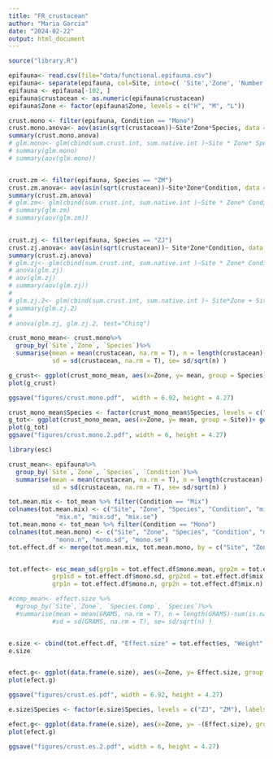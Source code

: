 ```yaml
---
title: "FR_crustacean"
author: "Maria Garcia"
date: "2024-02-22"
output: html_document
---
```


```r
source("library.R")
```

```r
epifauna<- read.csv(file="data/functional.epifauna.csv")
epifauna<- separate(epifauna, col=Site, into=c( 'Site','Zone', 'Number', 'Species'))
epifauna <- epifauna[-102, ]
epifauna$crustacean <- as.numeric(epifauna$crustacean)
epifauna$Zone <- factor(epifauna$Zone, levels = c("H", "M", "L"))

crust.mono <- filter(epifauna, Condition == "Mono")
crust.mono.anova<- aov(asin(sqrt(crustacean))~Site*Zone*Species, data = crust.mono)
summary(crust.mono.anova)
# glm.mono<- glm(cbind(sum.crust.int, sum.native.int )~Site * Zone* Species, data = crust.mono, family = "binomial") 
# summary(glm.mono)
# summary(aov(glm.mono))


crust.zm <- filter(epifauna, Species == "ZM")
crust.zm.anova<- aov(asin(sqrt(crustacean))~Site*Zone*Condition, data = crust.zm)
summary(crust.zm.anova)
# glm.zm<- glm(cbind(sum.crust.int, sum.native.int )~Site * Zone* Condition, data = crust.zm, family = "binomial") 
# summary(glm.zm)
# summary(aov(glm.zm))
 

crust.zj <- filter(epifauna, Species == "ZJ")
crust.zj.anova<- aov(asin(sqrt(crustacean))~ Site*Zone*Condition, data = crust.zj)
summary(crust.zj.anova)
# glm.zj<- glm(cbind(sum.crust.int, sum.native.int )~Site * Zone* Condition, data = crust.zj, family = "binomial") 
# anova(glm.zj)
# aov(glm.zj)
# summary(aov(glm.zj))
# 
# glm.zj.2<- glm(cbind(sum.crust.int, sum.native.int )~ Site*Zone + Site*Condition+ Zone*Condition, data = crust.zj, family = "binomial") 
# summary(glm.zj.2)
# 
# anova(glm.zj, glm.zj.2, test="Chisq")
```




```r

crust_mono_mean<- crust.mono%>%
  group_by(`Site`,`Zone`, `Species`)%>%
  summarise(mean = mean(crustacean, na.rm = T), n = length(crustacean)-sum(is.na(crustacean)), 
            sd = sd(crustacean, na.rm = T), se= sd/sqrt(n) )

g_crust<- ggplot(crust_mono_mean, aes(x=Zone, y= mean, group = Species))+geom_point(stat="identity", position= position_dodge(width = 0.5), aes(shape = Species), size = 2)+ geom_errorbar(aes(ymax = mean+se, ymin = mean-se, width= 0.5), position= position_dodge(0.5))+ geom_line(position= position_dodge(0.5), size=0.25, show.legend = FALSE)+ xlab("Zone")+ylab("Proportion of Crustaceans ")+ facet_grid(col= vars(Site))+  scale_x_discrete(labels=c("High", "Mid", "Low"))+ theme(axis.text.x = element_text(angle = 45, vjust = 0.75)) + scale_shape_manual(values= c(1,16), name = "Species Composition", labels = c("Zj monoculture","Zm monoculture"))+ theme_better + ylim(c(0,1.0))
plot(g_crust)

ggsave("figures/crust.mono.pdf",  width = 6.92, height = 4.27)
```

```r

crust_mono_mean$Species <- factor(crust_mono_mean$Species, levels = c("ZJ", "ZM"), labels = c("Non-native", "Native")) 
g_tot<- ggplot(crust_mono_mean, aes(x=Zone, y= mean, group = Site))+ geom_errorbar(aes(ymax = mean+se, ymin = mean-se, width= 0.5), position= position_dodge(0.5))+ geom_line(position= position_dodge(0.5), size=0.25, show.legend = FALSE)+ xlab("Zone")+ylab("Proportion Crustacean")+ facet_grid(col= vars(Species))+  scale_x_discrete(labels=c("High", "Mid", "Low"))+ theme(axis.text.x = element_text(angle = 45, vjust = 0.75))  +geom_point(stat="identity", position= position_dodge(width = 0.5), aes(fill = Species, shape = Site), size = 4, show.legend = FALSE) + theme_better + scale_shape_manual(values = c(22, 25)) + scale_fill_manual(values = c("white", "black"), labels = c("Zj","Zm")) + guides(fill=guide_legend(override.aes=list(shape=21))) + ylim(c(0.1,1))
plot(g_tot)
ggsave("figures/crust.mono.2.pdf", width = 6, height = 4.27)
```

```r
library(esc)

crust_mean<- epifauna%>%
  group_by(`Site`,`Zone`, `Species`, `Condition`)%>%
  summarise(mean = mean(crustacean, na.rm = T), n = length(crustacean)-sum(is.na(crustacean)), 
            sd = sd(crustacean, na.rm = T), se= sd/sqrt(n) )

tot.mean.mix <- tot_mean %>% filter(Condition == "Mix")
colnames(tot.mean.mix) <- c("Site", "Zone", "Species", "Condition", "mix.mean", 
             "mix.n", "mix.sd", "mix.se")
tot.mean.mono <- tot_mean %>% filter(Condition == "Mono")
colnames(tot.mean.mono) <- c("Site", "Zone", "Species", "Condition", "mono.mean", 
             "mono.n", "mono.sd", "mono.se")
tot.effect.df <- merge(tot.mean.mix, tot.mean.mono, by = c("Site", "Zone", "Species"))


tot.effect<- esc_mean_sd(grp1m = tot.effect.df$mono.mean, grp2m = tot.effect.df$mix.mean,
            grp1sd = tot.effect.df$mono.sd, grp2sd = tot.effect.df$mix.sd, 
            grp1n = tot.effect.df$mono.n, grp2n = tot.effect.df$mix.n)

#comp_mean<- effect.size %>%
  #group_by(`Site`,`Zone`, `Species.Comp`, `Species`)%>%
  #summarise(mean = mean(GRAMS, na.rm = T), n = length(GRAMS)-sum(is.na(GRAMS)), 
            #sd = sd(GRAMS, na.rm = T), se= sd/sqrt(n) )


e.size <- cbind(tot.effect.df, "Effect.size" = tot.effect$es, "Weight" = tot.effect$w, "Lower.CI" = tot.effect$ci.lo, "Upper.CI" = tot.effect$ci.hi)
e.size


efect.g<- ggplot(data.frame(e.size), aes(x=Zone, y= Effect.size, group = Species))+geom_point(stat="identity", position= position_dodge(width = 0.5), aes(shape = Species), size = 2)+ geom_errorbar(aes(ymax = Effect.size+se, ymin = Effect.size-se, width= 0.5), position= position_dodge(0.5))+ geom_line(position= position_dodge(0.5), size=0.25, show.legend = FALSE)+ xlab("Zone")+ylab("Effect Size")+ facet_grid(col= vars(Site))+  scale_x_discrete(labels=c("High", "Mid", "Low"))+ theme(axis.text.x = element_text(angle = 45, vjust = 0.75)) + scale_shape_manual(values= c(1,16), labels = c("Zj","Zm"))+ theme_better +geom_hline(yintercept=0, linetype="dashed", color = "red")
plot(efect.g)

ggsave("figures/crust.es.pdf", width = 6.92, height = 4.27)
```

```r
e.size$Species <- factor(e.size$Species, levels = c("ZJ", "ZM"), labels = c("Non-native", "Native")) 

efect.g<- ggplot(data.frame(e.size), aes(x=Zone, y= -(Effect.size), group = Site))+ geom_errorbar(aes(ymax = -(Upper.CI), ymin = -(Lower.CI), width= 0.5), position= position_dodge(0.5))+ geom_line(position= position_dodge(0.5), size=0.25, show.legend = FALSE)+ xlab("Zone")+ylab("Effect Size")+ facet_grid(col= vars(Species))+  scale_x_discrete(labels=c("High", "Mid", "Low"))+ theme(axis.text.x = element_text(angle = 45, vjust = 0.75)) + theme_better +geom_hline(yintercept=0, linetype="dashed", color = "red") +geom_point(stat="identity", position= position_dodge(width = 0.5), aes(shape = Site, fill = Species), size = 4, show.legend = FALSE) + ylim(c(-5.5, 3)) + scale_shape_manual(values = c(22, 25)) +  scale_fill_manual(values = c("white", "black")) 
plot(efect.g) 

ggsave("figures/crust.es.2.pdf", width = 6, height = 4.27)
```